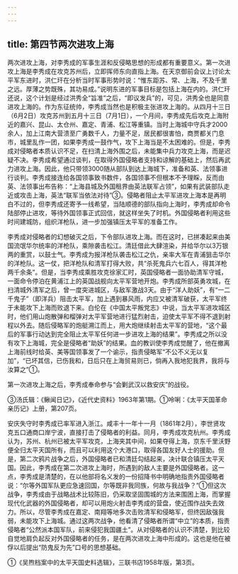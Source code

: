 ```yaml
---
---
---
```

title: 第四节两次进攻上海
---



两次进攻上海，对李秀成的军事生涯和反侵略思想的形成都有重要意义。第一次进攻上海是李秀成在攻克苏州后，立即挥师东向直指上海。在天京御前会议上讨论太平军东进时，洪仁玕在分析当时军事形势时说：“惟东距苏、常、上海，不及千里之远。厚薄之势既殊，其功易成。”说明东进的军事目标是包括上海在内的。洪仁玕还说，这个计划是经过洪秀全“旨准”之后，“即议发兵”的，可见，洪秀全也是同意进攻上海的。作为东征统帅，李秀成当然也是积极主张进攻上海的。从四月十三日（6月2日）攻克苏州到五月十三日（7月1日），一个月间，李秀成先后攻克上海附近的嘉兴、昆山、太仓州、嘉定、青浦、松江等重镇。当时上海城中守兵才2000余人，加上江南大营溃至广勇数千人，力量不足，居民都很害怕，商贾都关门息市，城里乱作一团，如果李秀成一鼓作气，攻下上海当是不太困难的。但是，李秀成对侵略者本质认识不足，在扫清上海外围之后，未能集中兵力攻克上海，而是迟疑不决。李秀成希望通过谈判，在取得外国侵略者支持和谅解的基础上，然后再武力进攻上海。因此，他只带领3000随从部队到达上海城下，准备和英、法领事进行谈判。李秀成接连给各国领事致书数件，各国领事不但根本不予理睬，反而由英、法领事出布告称：“上海县城及外国租界由英法联军占领”，如果有武装部队走近或攻击上海，英法“联军当依法对待”③。侵略者阻止太平军进攻上海本是再明白不过的，但李秀成还寄予一线希望，当陆顺德的部队指向上海时，李秀成却命令陆部停止进攻，等待外国领事正式回信，就这样坐失了时机。外国侵略者利用这些时间建城防，组织洋枪队，进一步加强镇压太平军的准备工作。

李秀成对侵略者的幻想破灭之后，下令部队进攻上海。而在这时，已拼凑起来由美国流氓华尔统率的洋枪队，乘隙袭击松江。清廷借此大肆渲染，并给华尔以3万银两的重赏，以鼓士气。李秀成为报洋枪队袭击松江之仇，亲率大军在青浦狙击华尔的洋枪队。这一仗，把洋枪队和清军打得大败，共“杀死鬼兵六七百人，得其洋枪两千余条”。但是，当李秀成乘胜攻克徐家汇时，英国侵略者一面协助清军守城，一面命令停泊在黄浦江上的英国战舰向太平军营地开炮。李秀成所部英勇攻城，在扫清城外清军之后，曾一度突进城区，与敌军激战3天。由于“洋人助妖”，有“一二千鬼子”（即洋兵）阻击太平军，加上遇到暴风雨，内应又被清军破获，太平军终于未能攻下上海而败退下来。白伦在《中国太平叛党志》中说，当太平军进攻城区时，他们用山炮散弹和榴弹对太平军营地进行猛烈射击，迫使太平军不得不退到射程以外去。随后侵略军的炮艇溯江而上，用大炮继续射击太平军的营地，“这个最后的军事行动达到完全阻止太平军任何进一步进攻上海的结果”。李秀成之所以没有攻下上海城，完全是侵略者“助妖”的结果。血的教训使李秀成觉醒了，他在撤离上海前线时给英、美等国领事发了一个谕示，指责侵略军“不公不义无以复加”，“已坏其信，已伤我和，日后只在上海贸易则已，倘再入我地犯我界，我将与汝算之”①。

第一次进攻上海之后，李秀成奉命参与“会剿武汉以救安庆”的战役。

③汤氏辑：《鳅闻日记》，《近代史资料》1963年第1期。①呤唎：《太平天国革命亲历记》上册，第207页。

安庆失守时李秀成已率军进入浙江。咸丰十一年十一月（1861年2月），李世贤攻克五口通商口岸宁波，直接打击了侵略者的利益。同月，李秀成攻克杭州。李秀成认为，苏州、杭州已被太平军攻克，上海夹其中间，如果夺得上海，京东千里沃野便全归太平天国所有，而且可以利用这个大港口，取得各国友好人士的援助。但是，第二次鸦片战争之后，外国侵略者已和清廷勾结起来，决计联合镇压太平天国。因此，李秀成在第二次进攻上海时，所遇到的敌人主要是外国侵略者。这一点，李秀成是清楚的，在以他部将名义发的一份招降书中明确地指责外国侵略者说：“尔等外国军队更应急速回国，尔等既非我同族，何故与我战争？”①但这次战争，李秀成由于战略战术比较陈旧，仍采取坚固围城的方法来围困上海，而掌握现代化武器的外国侵略者，却可以用炮火射击李秀成的营盘，使近围作战失去效力。所以，尽管李秀成在嘉定、南翔等地多次击败清军和侵略军，但终因敌强我弱，未能攻下上海城。通过这两次战争，他看清了侵略者所谓“中立”的本质，指责侵略者“公然派本国军队，前来侵犯我国疆土”。从对侵略者的认识不清楚，到比较自觉地肩负起反对外国侵略者的任务，是在两次进攻上海中形成的。这也是他在被俘以后提出“防鬼反为先”口号的思想基础。

①《吴煦档案中的太平天国史料选辑》，三联书店1958年版，第3页。